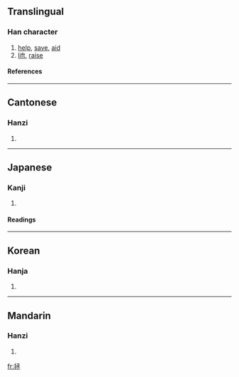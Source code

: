 ==Translingual==
===Han character===
{{Han char|rn=64|rad=手|as=06|sn=9|four=5701<sub>3</sub>|canj=手弓水一 (QNEM)}}
# [[help]], [[save]], [[aid]]
# [[lift]], [[raise]]
====References====
{{Han ref|kx=0427.220|dkj=11991|dj=0776.190|hdz=31876.080|uh=62EF|ud=25327|bh=AC40|bd=44096}}
----
==Cantonese==
===Hanzi===
{{yue-hanzi|jyut=|y=ching2}}
# {{defn|Cantonese}}
----
==Japanese==
===Kanji===
{{ja-kanji|grade=|rs=手06}}
# {{defn|Japanese}} 
====Readings====
{{ja-readings|on=[[じょう]] (jō), [[しょう]] (shō)|kun=[[すくう]] (sukuu)}}
----
==Korean==
===Hanja===
{{ko-hanja|hangeul=증|eumhun=|rv=jeung|mr=chŭng|y=cung}}
# {{defn|Korean}}
----
==Mandarin==
===Hanzi===
{{cmn-hanzi|pin=[[zā]] (za1), [[zhěng]] (zheng3)|wg=tsa<sup>1</sup>, cheng<sup>3</sup>}}
# {{defn|Mandarin}}

[[fr:拯]]